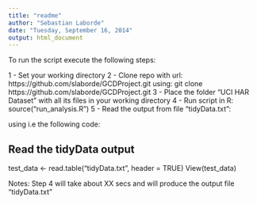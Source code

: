 ```yaml
---
title: "readme"
author: "Sebastian Laborde"
date: "Tuesday, September 16, 2014"
output: html_document
---
```


To run the script execute the following steps:

1 - Set your working directory
2 - Clone repo with url: https://github.com/slaborde/GCDProject.git using: git clone https://github.com/slaborde/GCDProject.git
3 - Place the folder "UCI HAR Dataset" with all its files in your working directory
4 - Run script in R: source("run_analysis.R")
5 - Read the output from file "tidyData.txt": 

using i.e the following code:

## Read the tidyData output
test_data <- read.table("tidyData.txt", header = TRUE)
View(test_data)

Notes:
Step 4 will take about XX secs and will produce the output file "tidyData.txt"



